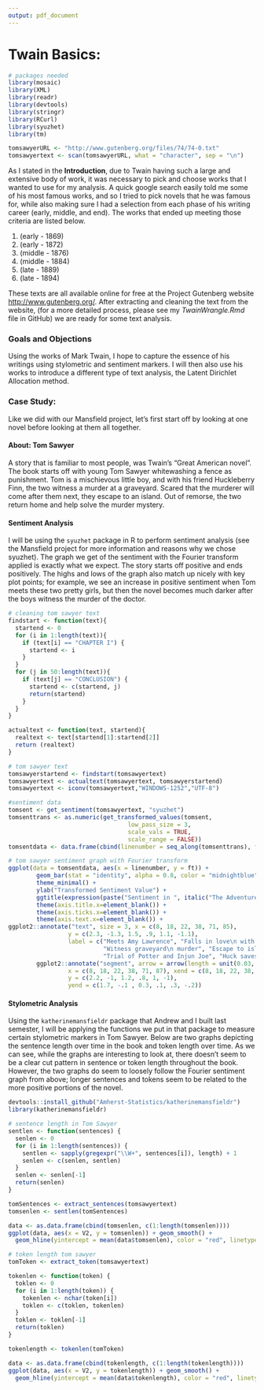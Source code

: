 ```yaml
---
output: pdf_document
---
```

<!--
The {#rmd-basics} text after the chapter declaration will allow us to link throughout the document back to the beginning of Chapter 1.  These labels will automatically be generated (if not specified) by changing the spaces to hyphens and capital letters to lowercase.  Look for the reference to this label at the beginning of Chapter 2.
-->

# Twain Basics: \textit{The Adventures of Tom Sawyer} {#rmd-basics}

```r
# packages needed
library(mosaic) 
library(XML)
library(readr)
library(devtools)
library(stringr)
library(RCurl)
library(syuzhet)
library(tm)
```

```r
tomsawyerURL <- "http://www.gutenberg.org/files/74/74-0.txt"
tomsawyertext <- scan(tomsawyerURL, what = "character", sep = "\n")
```

As I stated in the **Introduction**, due to Twain having such a large and extensive body of work, it was necessary to pick and choose works that I wanted to use for my analysis.  A quick google search easily told me some of his most famous works, and so I tried to pick novels that he was famous for, while also making sure I had a selection from each phase of his writing career (early, middle, and end).  The works that ended up meeting those criteria are listed below.

1. \textit{Innocents Abroad} (early - 1869)
2. \textit{Roughing It} (early - 1872)
3. \textit{The Adventures of Tom Sawyer} (middle - 1876)
4. \textit{The Adventures of Huckleberry Finn} (middle - 1884)
5. \textit{A Connecticut Yankee in King Arthur's Court} (late - 1889)
6. \textit{Pudd'nhead Wilson} (late - 1894)

These texts are all available online for free at the Project Gutenberg website <http://www.gutenberg.org/>.  After extracting and cleaning the text from the website, (for a more detailed process, please see my _TwainWrangle.Rmd_ file in GitHub) we are ready for some text analysis.

### Goals and Objections 
Using the works of Mark Twain, I hope to capture the essence of his writings using stylometric and sentiment markers.  I will then also use his works to introduce a different type of text analysis, the Latent Dirichlet Allocation method.

### Case Study: \textit{The Adventures of Tom Sawyer}

Like we did with our Mansfield project, let's first start off by looking at one novel before looking at them all together.  

#### About: Tom Sawyer
A story that is familiar to most people, \textit{The Adventures of Tom Sawyer} was Twain's "Great American novel".  The book starts off with young Tom Sawyer whitewashing a fence as punishment.  Tom is a mischievous little boy, and with his friend Huckleberry Finn, the two witness a murder at a graveyard.  Scared that the murderer will come after them next, they escape to an island.  Out of remorse, the two return home and help solve the murder mystery.

#### Sentiment Analysis
I will be using the `syuzhet` package in R to perform sentiment analysis (see the Mansfield project for more information and reasons why we chose syuzhet).  The graph we get of the sentiment with the Fourier transform applied is exactly what we expect.  The story starts off positive and ends positively.  The highs and lows of the graph also match up nicely with key plot points; for example, we see an increase in positive sentiment when Tom meets these two pretty girls, but then the novel becomes much darker after the boys witness the murder of the doctor.        

```r
# cleaning tom sawyer text
findstart <- function(text){ 
  startend <- 0
  for (i in 1:length(text)){
    if (text[i] == "CHAPTER I") {
      startend <- i
    }
  }
  for (j in 50:length(text)){
    if (text[j] == "CONCLUSION") {
      startend <- c(startend, j)
      return(startend)
    }
  }
} 

actualtext <- function(text, startend){
  realtext <- text[startend[1]:startend[2]]
  return (realtext)
}

# tom sawyer text
tomsawyerstartend <- findstart(tomsawyertext)
tomsawyertext <- actualtext(tomsawyertext, tomsawyerstartend)
tomsawyertext <- iconv(tomsawyertext,"WINDOWS-1252","UTF-8")
```

```r
#sentiment data
tomsent <- get_sentiment(tomsawyertext, "syuzhet")
tomsenttrans <- as.numeric(get_transformed_values(tomsent, 
                                  low_pass_size = 3,
                                  scale_vals = TRUE,
                                  scale_range = FALSE))
tomsentdata <- data.frame(cbind(linenumber = seq_along(tomsenttrans), ft = tomsenttrans))
```

```r
# tom sawyer sentiment graph with Fourier transform
ggplot(data = tomsentdata, aes(x = linenumber, y = ft)) +
        geom_bar(stat = "identity", alpha = 0.8, color = "midnightblue", fill = "midnightblue") +
        theme_minimal() +
        ylab("Transformed Sentiment Value") +
        ggtitle(expression(paste("Sentiment in ", italic("The Adventures of Tom Sawyer")))) +
        theme(axis.title.x=element_blank()) +
        theme(axis.ticks.x=element_blank()) +
        theme(axis.text.x=element_blank()) +
ggplot2::annotate("text", size = 3, x = c(8, 18, 22, 38, 71, 85), 
                 y = c(2.3, -1.3, 1.5, .9, 1.1, -1.1), 
                 label = c("Meets Amy Lawrence", "Falls in love\n with Becky",
                           "Witness graveyard\n murder", "Escape to island",
                           "Trial of Potter and Injun Joe", "Huck saves widow")) +
        ggplot2::annotate("segment", arrow = arrow(length = unit(0.03, "npc")),
                 x = c(8, 18, 22, 38, 71, 87), xend = c(8, 18, 22, 38, 71, 87),
                 y = c(2.2, -1, 1.2, .8, 1, -1), 
                 yend = c(1.7, -.1 , 0.3, .1, .3, -.2))
```


#### Stylometric Analysis
Using the `katherinemansfieldr` package that Andrew and I built last semester, I will be applying the functions we put in that package to measure certain stylometric markers in Tom Sawyer.  Below are two graphs depicting the sentence length over time in the book and token length over time.  As we can see, while the graphs are interesting to look at, there doesn't seem to be a clear cut pattern in sentence or token length throughout the book.  However, the two graphs do seem to loosely follow the Fourier sentiment graph from above; longer sentences and tokens seem to be related to the more positive portions of the novel.      

```r
devtools::install_github("Amherst-Statistics/katherinemansfieldr")
library(katherinemansfieldr)
```

```r
# sentence length in Tom Sawyer
sentlen <- function(sentences) {
  senlen <- 0
  for (i in 1:length(sentences)) {
    sentlen <- sapply(gregexpr("\\W+", sentences[i]), length) + 1
    senlen <- c(senlen, sentlen)
  }
  senlen <- senlen[-1]
  return(senlen)
}

tomSentences <- extract_sentences(tomsawyertext)
tomsenlen <- sentlen(tomSentences)
```

```r
data <- as.data.frame(cbind(tomsenlen, c(1:length(tomsenlen))))
ggplot(data, aes(x = V2, y = tomsenlen)) + geom_smooth() + 
  geom_hline(yintercept = mean(data$tomsenlen), color = "red", linetype = "dashed") + ylab("Sentence Length") + xlab("Sentence number") + ggtitle("Sentence Length across Tom Sawyer")
```

```r
# token length tom sawyer
tomToken <- extract_token(tomsawyertext)

tokenlen <- function(token) {
  toklen <- 0
  for (i in 1:length(token)) {
    tokenlen <- nchar(token[i])
    toklen <- c(toklen, tokenlen)
  }
  toklen <- toklen[-1]
  return(toklen)
}

tokenlength <- tokenlen(tomToken)
```

```r
data <- as.data.frame(cbind(tokenlength, c(1:length(tokenlength))))
ggplot(data, aes(x = V2, y = tokenlength)) + geom_smooth() + 
  geom_hline(yintercept = mean(data$tokenlength), color = "red", linetype = "dashed") + ylab("Token Length") + xlab("Token number") + ggtitle("Token Length across Tom Sawyer")
```

